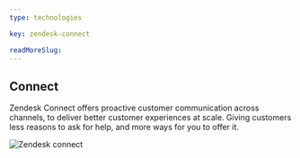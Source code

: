 ---
type: technologies

key: zendesk-connect

readMoreSlug:
---

## Connect

Zendesk Connect offers proactive customer communication across channels, to deliver better customer experiences at scale. Giving customers less reasons to ask for help, and more ways for you to offer it.

![Zendesk connect](./images/zendesk_screenshot_connect.png)
